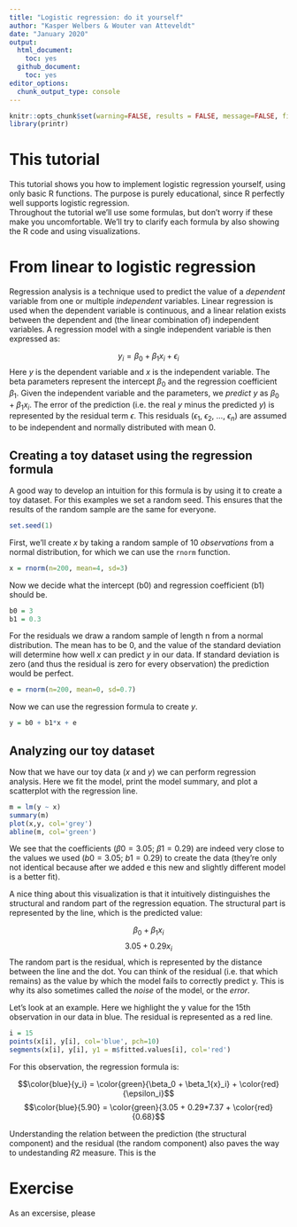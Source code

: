 ```yaml
---
title: "Logistic regression: do it yourself"
author: "Kasper Welbers & Wouter van Atteveldt"
date: "January 2020"
output: 
  html_document:
    toc: yes
  github_document:
    toc: yes
editor_options: 
  chunk_output_type: console
---
```



```r
knitr::opts_chunk$set(warning=FALSE, results = FALSE, message=FALSE, fig.path = "img/")
library(printr)
```

# This tutorial

This tutorial shows you how to implement logistic regression yourself, using only basic R functions. 
The purpose is purely educational, since R perfectly well supports logistic regression.  
Throughout the tutorial we'll use some formulas, but don't worry if these make you uncomfortable. 
We'll try to clarify each formula by also showing the R code and using visualizations.

# From linear to logistic regression

Regression analysis is a technique used to predict the value of a *dependent* variable from one or multiple *independent* variables. 
Linear regression is used when the dependent variable is continuous, and a linear relation exists between the dependent and (the linear combination of) independent variables. 
A regression model with a single independent variable is then expressed as:

$$y_i = \beta_0 + \beta_1{x}_i + \epsilon_i$$
Here $y$ is the dependent variable and $x$ is the independent variable. 
The beta parameters represent the intercept $\beta_0$ and the regression coefficient $\beta_1$. 
Given the independent variable and the parameters, we *predict* $y$ as $\beta_0 + \beta_1{x}_i$.
The error of the prediction (i.e. the real $y$ minus the predicted $y$) is represented by the residual term $\epsilon$.
This residuals ($\epsilon_1$, $\epsilon_2$, ..., $\epsilon_n$) are assumed to be independent and normally distributed with mean 0. 

## Creating a toy dataset using the regression formula

A good way to develop an intuition for this formula is by using it to create a toy dataset. For this examples we set a random seed. This ensures that the results of the random sample are the same for everyone.

```r
set.seed(1)
```

First, we'll create $x$ by taking a random sample of 10 *observations* from a normal distribution, for which we can use the `rnorm` function.

```r
x = rnorm(n=200, mean=4, sd=3)
```

Now we decide what the intercept (b0) and regression coefficient (b1) should be.

```r
b0 = 3
b1 = 0.3
```

For the residuals we draw a random sample of length n from a normal distribution. The mean has to be 0, and the value of the standard deviation will determine how well $x$ can predict $y$ in our data. If standard deviation is zero (and thus the residual is zero for every observation) the prediction would be perfect. 

```r
e = rnorm(n=200, mean=0, sd=0.7)
```

Now we can use the regression formula to create $y$.

```r
y = b0 + b1*x + e
```

## Analyzing our toy dataset

Now that we have our toy data ($x$ and $y$) we can perform regression analysis.
Here we fit the model, print the model summary, and plot a scatterplot with the regression line.

```r
m = lm(y ~ x)
summary(m)
plot(x,y, col='grey')
abline(m, col='green')
```

We see that the coefficients ($\beta0 = 3.05$; $\beta1 = 0.29$) are indeed very close to the values we used  ($b0 = 3.05$; $b1 = 0.29$) to create the data (they're only not identical because after we added e this new and slightly different model is a better fit). 

A nice thing about this visualization is that it intuitively distinguishes the structural and random part of the regression equation. The structural part is represented by the line, which is the predicted value:

$$\beta_0 + \beta_1{x}_i$$
$$3.05 + 0.29x_i$$
The random part is the residual, which is represented by the distance between the line and the dot. You can think of the residual (i.e. that which remains) as the value by which the model fails to correctly predict y. This is why its also sometimes called the *noise* of the model, or the *error*. 

Let's look at an example. Here we highlight the y value for the 15th observation in our data in blue. The residual is represented as a red line.

```r
i = 15
points(x[i], y[i], col='blue', pch=10)
segments(x[i], y[i], y1 = m$fitted.values[i], col='red')
```

For this observation, the regression formula is:

$$\color{blue}{y_i} = \color{green}{\beta_0 + \beta_1{x}_i} + \color{red}{\epsilon_i}$$
$$\color{blue}{5.90} = \color{green}{3.05 + 0.29*7.37 + \color{red}{0.68}$$

Understanding the relation between the prediction (the structural component) and the residual (the random component) also paves the way to undestanding $R2$ measure. This is the  

# Exercise

As an excersise, please 